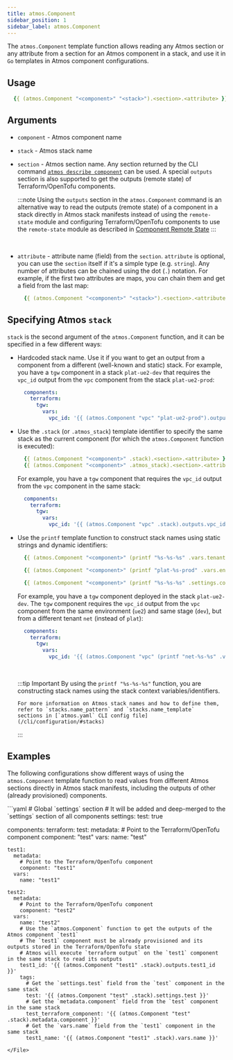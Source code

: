 ```yaml
---
title: atmos.Component
sidebar_position: 1
sidebar_label: atmos.Component
---
```



The `atmos.Component` template function allows reading any Atmos section or any attribute from a section for an
Atmos component in a stack, and use it in `Go` templates in Atmos component configurations.

## Usage

```yaml
  {{ (atmos.Component "<component>" "<stack>").<section>.<attribute> }}
```

## Arguments

- `component` - Atmos component name

- `stack` - Atmos stack name

- `section` - Atmos section name. Any section returned by the CLI command
   [`atmos describe component`](/cli/commands/describe/component#output) can be used.
   A special `outputs` section is also supported to get the outputs (remote state) of Terraform/OpenTofu components.

    :::note
      Using the `outputs` section in the `atmos.Component` command is an alternative way to read the outputs (remote state)
      of a component in a stack directly in Atmos stack manifests instead of using the `remote-state`
      module and configuring Terraform/OpenTofu components to use the `remote-state` module as described in
      [Component Remote State](/core-concepts/components/terraform/remote-state)
    :::

    <br/>

- `attribute` - attribute name (field) from the `section`. `attribute` is optional, you can use the `section` itself
  if it's a simple type (e.g. `string`). Any number of attributes can be chained using the dot (`.`) notation.
  For example, if the first two attributes are maps, you can chain them and get a field from the last map:

    ```yaml
      {{ (atmos.Component "<component>" "<stack>").<section>.<attribute1>.<attribute2>.<field1> }}
    ```

## Specifying Atmos `stack`

`stack` is the second argument of the `atmos.Component` function, and it can be specified in a few different ways:

  - Hardcoded stack name. Use it if you want to get an output from a component from a different (well-known and static)
    stack. For example, you have a `tgw` component in a stack `plat-ue2-dev` that requires the `vpc_id` output from
    the `vpc` component from the stack `plat-ue2-prod`:

    ```yaml title="plat-ue2-dev"
      components:
        terraform:
          tgw:
            vars:
              vpc_id: '{{ (atmos.Component "vpc" "plat-ue2-prod").outputs.vpc_id }}'
    ```

  - Use the `.stack` (or `.atmos_stack`) template identifier to specify the same stack as the current component
    (for which the `atmos.Component` function is executed):

    ```yaml
      {{ (atmos.Component "<component>" .stack).<section>.<attribute> }}
      {{ (atmos.Component "<component>" .atmos_stack).<section>.<attribute> }}
    ```

    For example, you have a `tgw` component that requires the `vpc_id` output from the `vpc` component in the same stack:

    ```yaml
      components:
        terraform:
          tgw:
            vars:
              vpc_id: '{{ (atmos.Component "vpc" .stack).outputs.vpc_id }}'
    ```

  - Use the `printf` template function to construct stack names using static strings and dynamic identifiers:

    ```yaml
      {{ (atmos.Component "<component>" (printf "%s-%s-%s" .vars.tenant .vars.environment .vars.stage)).<section>.<attribute> }}

      {{ (atmos.Component "<component>" (printf "plat-%s-prod" .vars.environment)).<section>.<attribute> }}

      {{ (atmos.Component "<component>" (printf "%s-%s-%s" .settings.context.tenant .settings.context.region .settings.context.account)).<section>.<attribute> }}
    ```

    For example, you have a `tgw` component deployed in the stack `plat-ue2-dev`. The `tgw` component requires the
    `vpc_id` output from the `vpc` component from the same environment (`ue2`) and same stage (`dev`), but from a different
    tenant `net` (instead of `plat`):

    ```yaml title="plat-ue2-dev"
      components:
        terraform:
          tgw:
            vars:
              vpc_id: '{{ (atmos.Component "vpc" (printf "net-%s-%s" .vars.environment .vars.stage)).outputs.vpc_id }}'
    ```

    <br/>

    :::tip Important
        By using the `printf "%s-%s-%s"` function, you are constructing stack names using the stack context variables/identifiers.

        For more information on Atmos stack names and how to define them, refer to `stacks.name_pattern` and `stacks.name_template`
        sections in [`atmos.yaml` CLI config file](/cli/configuration/#stacks)
    :::

## Examples

The following configurations show different ways of using the `atmos.Component` template function to read values from
different Atmos sections directly in Atmos stack manifests, including the outputs of other
(already provisioned) components.

<File>
```yaml
# Global `settings` section
# It will be added and deep-merged to the `settings` section of all components
settings:
  test: true

components:
  terraform:
    test:
      metadata:
        # Point to the Terraform/OpenTofu component
        component: "test"
      vars:
        name: "test"

    test1:
      metadata:
        # Point to the Terraform/OpenTofu component
        component: "test1"
      vars:
        name: "test1"

    test2:
      metadata:
        # Point to the Terraform/OpenTofu component
        component: "test2"
      vars:
        name: "test2"
        # Use the `atmos.Component` function to get the outputs of the Atmos component `test1`
        # The `test1` component must be already provisioned and its outputs stored in the Terraform/OpenTofu state
        # Atmos will execute `terraform output` on the `test1` component in the same stack to read its outputs
        test1_id: '{{ (atmos.Component "test1" .stack).outputs.test1_id }}'
        tags:
          # Get the `settings.test` field from the `test` component in the same stack
          test: '{{ (atmos.Component "test" .stack).settings.test }}'
          # Get the `metadata.component` field from the `test` component in the same stack
          test_terraform_component: '{{ (atmos.Component "test" .stack).metadata.component }}'
          # Get the `vars.name` field from the `test1` component in the same stack
          test1_name: '{{ (atmos.Component "test1" .stack).vars.name }}'
```
</File>
